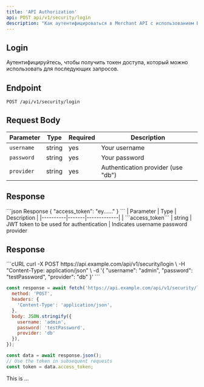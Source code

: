 ```yaml
---
title: 'API Authorization'
api: POST api/v1/security/login
description: "Как аутентифицироваться в Merchant API с использованием Bearer токенов JWT."
---
```

## Login
Аутентифицируйтесь, чтобы получить токен доступа, который можно использовать для последующих запросов.

## Endpoint
```
POST /api/v1/security/login
```

## Request Body

| Parameter | Type | Required | Description |
|----------|-------|----------|-------------|
| ```username```  | string  | yes  | Your username |
| ```password``` | string  | yes  | Your password |
| ```provider``` | string | yes  | Authentication provider (use "db") |

## Response

<CodeGroup>
```json Response
{
    "access_token": "ey......"
}
```
| Parameter | Type | Description |
|----------|-------|-------------|
| ```access_token``` | string | JWT token to be used for authentication |

</CodeGroup>
<ResponseField name="success" type="string">
    Indicates
</ResponseField>

<ParamField body="username" type="string">
    username
</ParamField>

<ParamField body="password" type="string">
    password
</ParamField>

<ParamField body="provider" type="string">
    provider
</ParamField>

## Response
<CodeGroup>
```cURL
curl -X POST https://api.example.com/api/v1/security/login \
  -H "Content-Type: application/json" \
  -d '{
    "username": "admin",
    "password": "testPassword",
    "provider": "db"
  }'
```

```Javascript
const response = await fetch('https://api.example.com/api/v1/security/login', {
  method: 'POST',
  headers: {
    'Content-Type': 'application/json',
  },
  body: JSON.stringify({
    username: 'admin',
    password: 'testPassword',
    provider: 'db'
  }),
});

const data = await response.json();
// Use the token in subsequent requests
const token = data.access_token;
```
</CodeGroup>


<ResponseField name="access_token" type="ey......">
    This is ...
</ResponseField>

